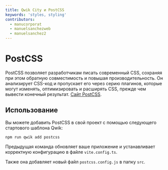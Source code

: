 ```yaml
---
title: Qwik City и PostCSS
keywords: 'styles, styling'
contributors:
  - manucorporat
  - manuelsanchezweb
  - manuelsanchez2
---
```


# PostCSS

PostCSS позволяет разработчикам писать современный CSS, сохраняя при этом обратную совместимость и повышая производительность. Он анализирует CSS-код и пропускает его через серию плагинов, которые могут изменять, оптимизировать и расширять CSS, прежде чем вывести конечный результат. [Сайт PostCSS](https://postcss.org/).

## Использование

Вы можете добавить PostCSS в свой проект с помощью следующего стартового шаблона Qwik:

```shell
npm run qwik add postcss
```

Предыдущая команда обновляет ваше приложение и устанавливает корректную конфигурацию в файле `vite.config.ts`.

Также она добавляет новый файл `postcss.config.js` в папку `src`.
